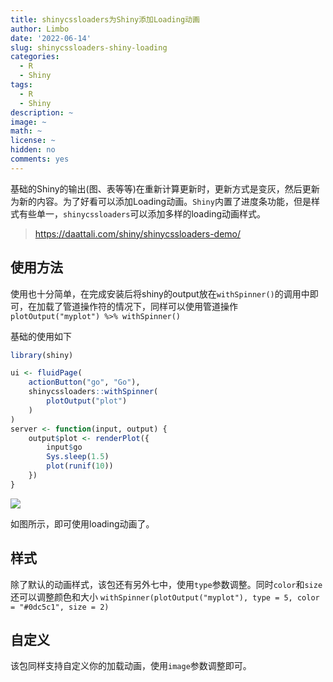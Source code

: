 ```yaml
---
title: shinycssloaders为Shiny添加Loading动画
author: Limbo
date: '2022-06-14'
slug: shinycssloaders-shiny-loading
categories:
  - R
  - Shiny
tags:
  - R
  - Shiny
description: ~
image: ~
math: ~
license: ~
hidden: no
comments: yes
---
```


基础的Shiny的输出(图、表等等)在重新计算更新时，更新方式是变灰，然后更新为新的内容。为了好看可以添加Loading动画。`Shiny`内置了进度条功能，但是样式有些单一，`shinycssloaders`可以添加多样的loading动画样式。

> <https://daattali.com/shiny/shinycssloaders-demo/>

## 使用方法

使用也十分简单，在完成安装后将shiny的output放在`withSpinner()`的调用中即可，在加载了管道操作符的情况下，同样可以使用管道操作`plotOutput("myplot") %>% withSpinner()`

基础的使用如下

```r
library(shiny)

ui <- fluidPage(
    actionButton("go", "Go"),
    shinycssloaders::withSpinner(
        plotOutput("plot")
    )
)
server <- function(input, output) {
    output$plot <- renderPlot({
        input$go
        Sys.sleep(1.5)
        plot(runif(10))
    })
}
```

![](https://img-1300058213.cos.ap-shanghai.myqcloud.com/20220614100125.png)

如图所示，即可使用loading动画了。

## 样式

除了默认的动画样式，该包还有另外七中，使用`type`参数调整。同时`color`和`size`还可以调整颜色和大小 `withSpinner(plotOutput("myplot"), type = 5, color = "#0dc5c1", size = 2)`

## 自定义

该包同样支持自定义你的加载动画，使用`image`参数调整即可。
